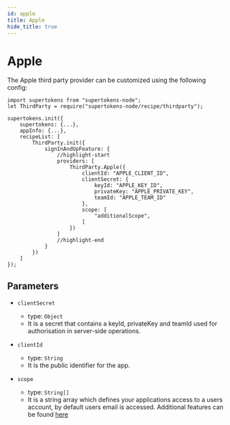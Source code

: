 ```yaml
---
id: apple
title: Apple
hide_title: true
---
```


# Apple

The Apple third party provider can be customized using the following config:

```tsx
import supertokens from "supertokens-node";
let ThirdParty = require("supertokens-node/recipe/thirdparty");

supertokens.init({
    supertokens: {...},
    appInfo: {...},
    recipeList: [
        ThirdParty.init({
            signInAndUpFeature: {
                //highlight-start
                providers: [
                    ThirdParty.Apple({
                        clientId: "APPLE_CLIENT_ID",
                        clientSecret: {
                            keyId: "APPLE_KEY_ID",
                            privateKey: "APPLE_PRIVATE_KEY",
                            teamId: "APPLE_TEAM_ID"
                        },
                        scope: [
                            "additionalScope",
                        ]
                    })
                ]
                //highlight-end
            }
        })
    ]
});
```

## Parameters

- `clientSecret`
  - type: `Object`
  - It is a secret that contains a keyId, privateKey and teamId used for authorisation in server-side operations.

- `clientId`
  - type: `String`
  - It is the public identifier for the app.

- `scope`
  - type: `String[]`
  - It is a string array which defines your applications access to a users account, by default users email is accessed. Additional features can be found [here](https://developer.apple.com/documentation/sign_in_with_apple/clientconfigi/3230955-scope)
